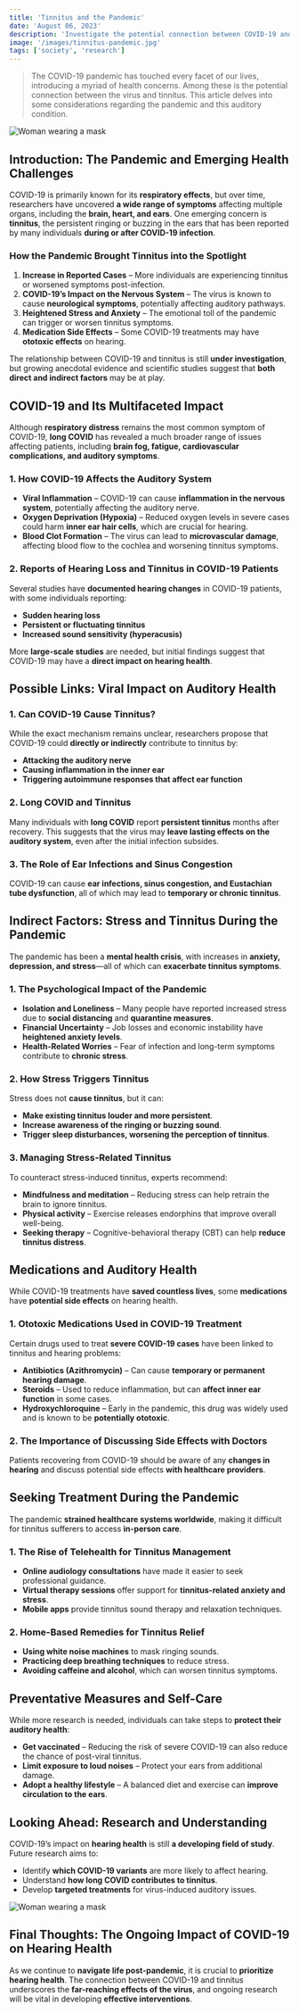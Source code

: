 ```yaml
---
title: 'Tinnitus and the Pandemic'
date: 'August 06, 2023'
description: 'Investigate the potential connection between COVID-19 and tinnitus, and how the virus may influence hearing health.'
image: '/images/tinnitus-pandemic.jpg'
tags: ['society', 'research']
---
```


<Blockquote>
  The COVID-19 pandemic has touched every facet of our lives, introducing a
  myriad of health concerns. Among these is the potential connection between the
  virus and tinnitus. This article delves into some considerations regarding the
  pandemic and this auditory condition.
</Blockquote>

<Image src="/images/tinnitus-pandemic.jpg" alt="Woman wearing a mask" />

## **<Highlighter>Introduction: The Pandemic and Emerging Health Challenges</Highlighter>**

COVID-19 is primarily known for its **respiratory effects**, but over time, researchers have uncovered **a wide range of symptoms** affecting multiple organs, including the **brain, heart, and ears**. One emerging concern is **tinnitus**, the persistent ringing or buzzing in the ears that has been reported by many individuals **during or after COVID-19 infection**.

### **How the Pandemic Brought Tinnitus into the Spotlight**

1. **Increase in Reported Cases** – More individuals are experiencing tinnitus or worsened symptoms post-infection.
2. **COVID-19’s Impact on the Nervous System** – The virus is known to cause **neurological symptoms**, potentially affecting auditory pathways.
3. **Heightened Stress and Anxiety** – The emotional toll of the pandemic can trigger or worsen tinnitus symptoms.
4. **Medication Side Effects** – Some COVID-19 treatments may have **ototoxic effects** on hearing.

The relationship between COVID-19 and tinnitus is still **under investigation**, but growing anecdotal evidence and scientific studies suggest that **both direct and indirect factors** may be at play.

<AdComponent />

## **<Highlighter>COVID-19 and Its Multifaceted Impact</Highlighter>**

Although **respiratory distress** remains the most common symptom of COVID-19, **long COVID** has revealed a much broader range of issues affecting patients, including **brain fog, fatigue, cardiovascular complications, and auditory symptoms**.

### **1. How COVID-19 Affects the Auditory System**

- **Viral Inflammation** – COVID-19 can cause **inflammation in the nervous system**, potentially affecting the auditory nerve.
- **Oxygen Deprivation (Hypoxia)** – Reduced oxygen levels in severe cases could harm **inner ear hair cells**, which are crucial for hearing.
- **Blood Clot Formation** – The virus can lead to **microvascular damage**, affecting blood flow to the cochlea and worsening tinnitus symptoms.

### **2. Reports of Hearing Loss and Tinnitus in COVID-19 Patients**

Several studies have **documented hearing changes** in COVID-19 patients, with some individuals reporting:

- **Sudden hearing loss**
- **Persistent or fluctuating tinnitus**
- **Increased sound sensitivity (hyperacusis)**

More **large-scale studies** are needed, but initial findings suggest that COVID-19 may have a **direct impact on hearing health**.

## **<Highlighter>Possible Links: Viral Impact on Auditory Health</Highlighter>**

### **1. Can COVID-19 Cause Tinnitus?**

While the exact mechanism remains unclear, researchers propose that COVID-19 could **directly or indirectly** contribute to tinnitus by:

- **Attacking the auditory nerve**
- **Causing inflammation in the inner ear**
- **Triggering autoimmune responses that affect ear function**

### **2. Long COVID and Tinnitus**

Many individuals with **long COVID** report **persistent tinnitus** months after recovery. This suggests that the virus may **leave lasting effects on the auditory system**, even after the initial infection subsides.

### **3. The Role of Ear Infections and Sinus Congestion**

COVID-19 can cause **ear infections, sinus congestion, and Eustachian tube dysfunction**, all of which may lead to **temporary or chronic tinnitus**.

## **<Highlighter>Indirect Factors: Stress and Tinnitus During the Pandemic</Highlighter>**

The pandemic has been a **mental health crisis**, with increases in **anxiety, depression, and stress**—all of which can **exacerbate tinnitus symptoms**.

### **1. The Psychological Impact of the Pandemic**

- **Isolation and Loneliness** – Many people have reported increased stress due to **social distancing** and **quarantine measures**.
- **Financial Uncertainty** – Job losses and economic instability have **heightened anxiety levels**.
- **Health-Related Worries** – Fear of infection and long-term symptoms contribute to **chronic stress**.

### **2. How Stress Triggers Tinnitus**

Stress does not **cause tinnitus**, but it can:

- **Make existing tinnitus louder and more persistent**.
- **Increase awareness of the ringing or buzzing sound**.
- **Trigger sleep disturbances, worsening the perception of tinnitus**.

### **3. Managing Stress-Related Tinnitus**

To counteract stress-induced tinnitus, experts recommend:

- **Mindfulness and meditation** – Reducing stress can help retrain the brain to ignore tinnitus.
- **Physical activity** – Exercise releases endorphins that improve overall well-being.
- **Seeking therapy** – Cognitive-behavioral therapy (CBT) can help **reduce tinnitus distress**.

<AdComponent />

## **<Highlighter>Medications and Auditory Health</Highlighter>**

While COVID-19 treatments have **saved countless lives**, some **medications** have **potential side effects** on hearing health.

### **1. Ototoxic Medications Used in COVID-19 Treatment**

Certain drugs used to treat **severe COVID-19 cases** have been linked to tinnitus and hearing problems:

- **Antibiotics (Azithromycin)** – Can cause **temporary or permanent hearing damage**.
- **Steroids** – Used to reduce inflammation, but can **affect inner ear function** in some cases.
- **Hydroxychloroquine** – Early in the pandemic, this drug was widely used and is known to be **potentially ototoxic**.

### **2. The Importance of Discussing Side Effects with Doctors**

Patients recovering from COVID-19 should be aware of any **changes in hearing** and discuss potential side effects **with healthcare providers**.

## **<Highlighter>Seeking Treatment During the Pandemic</Highlighter>**

The pandemic **strained healthcare systems worldwide**, making it difficult for tinnitus sufferers to access **in-person care**.

### **1. The Rise of Telehealth for Tinnitus Management**

- **Online audiology consultations** have made it easier to seek professional guidance.
- **Virtual therapy sessions** offer support for **tinnitus-related anxiety and stress**.
- **Mobile apps** provide tinnitus sound therapy and relaxation techniques.

### **2. Home-Based Remedies for Tinnitus Relief**

- **Using white noise machines** to mask ringing sounds.
- **Practicing deep breathing techniques** to reduce stress.
- **Avoiding caffeine and alcohol**, which can worsen tinnitus symptoms.

<AdComponent />

## **<Highlighter>Preventative Measures and Self-Care</Highlighter>**

While more research is needed, individuals can take steps to **protect their auditory health**:

- **Get vaccinated** – Reducing the risk of severe COVID-19 can also reduce the chance of post-viral tinnitus.
- **Limit exposure to loud noises** – Protect your ears from additional damage.
- **Adopt a healthy lifestyle** – A balanced diet and exercise can **improve circulation to the ears**.

## **<Highlighter>Looking Ahead: Research and Understanding</Highlighter>**

COVID-19’s impact on **hearing health** is still **a developing field of study**. Future research aims to:

- Identify **which COVID-19 variants** are more likely to affect hearing.
- Understand **how long COVID contributes to tinnitus**.
- Develop **targeted treatments** for virus-induced auditory issues.

<Image src="/images/tinnitus-pandemic2.jpg" alt="Woman wearing a mask" />

## **<Highlighter>Final Thoughts: The Ongoing Impact of COVID-19 on Hearing Health</Highlighter>**

As we continue to **navigate life post-pandemic**, it is crucial to **prioritize hearing health**. The connection between COVID-19 and tinnitus underscores the **far-reaching effects of the virus**, and ongoing research will be vital in developing **effective interventions**.
